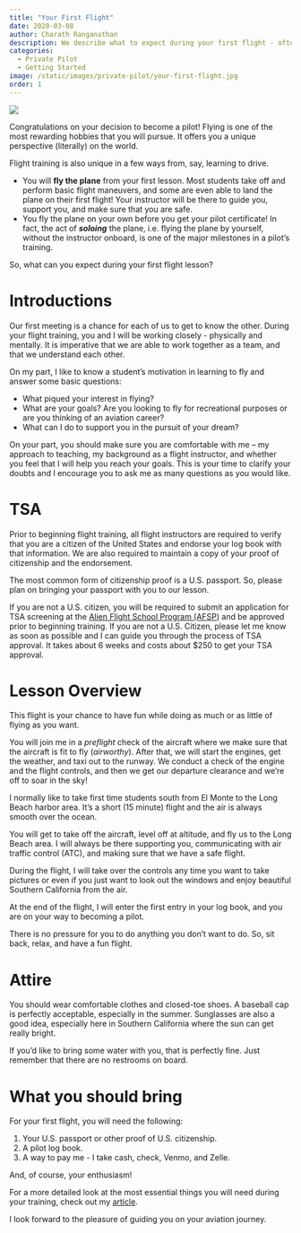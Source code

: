 ```yaml
---
title: "Your First Flight"
date: 2020-03-08
author: Charath Ranganathan
description: We describe what to expect during your first flight - often called a "demo flight".
categories:
  - Private Pilot
  - Getting Started
image: /static/images/private-pilot/your-first-flight.jpg
order: 1
---
```

![](/static/images/private-pilot/your-first-flight.jpg)

Congratulations on your decision to become a pilot! Flying is one of the most rewarding hobbies that you will pursue. It offers you a unique perspective (literally) on the world.

Flight training is also unique in a few ways from, say, learning to drive.

- You will **fly the plane** from your first lesson. Most students take off and perform basic flight maneuvers, and some are even able to land the plane on their first flight! Your instructor will be there to guide you, support you, and make sure that you are safe.
- You fly the plane on your own before you get your pilot certificate! In fact, the act of ***soloing*** the plane, i.e. flying the plane by yourself, without the instructor onboard, is one of the major milestones in a pilot's training.

So, what can you expect during your first flight lesson?

# Introductions

Our first meeting is a chance for each of us to get to know the other. During your flight training, you and I will be working closely - physically and mentally. It is imperative that we are able to work together as a team, and that we understand each other.

On my part, I like to know a student's motivation in learning to fly and answer some basic questions:

- What piqued your interest in flying?
- What are your goals? Are you looking to fly for recreational purposes or are you thinking of an aviation career?
- What can I do to support you in the pursuit of your dream?

On your part, you should make sure you are comfortable with me -- my approach to teaching, my background as a flight instructor, and whether you feel that I will help you reach your goals. This is your time to clarify your doubts and I encourage you to ask me as many questions as you would like.

# TSA

Prior to beginning flight training, all flight instructors are required to verify that you are a citizen of the United States and endorse your log book with that information. We are also required to maintain a copy of your proof of citizenship and the endorsement.

The most common form of citizenship proof is a U.S. passport. So, please plan on bringing your passport with you to our lesson.

If you are not a U.S. citizen, you will be required to submit an application for TSA screening at the [Alien Flight School Program (AFSP)](https://www.flightschoolcandidates.gov/home) and be approved prior to beginning training. If you are not a U.S. Citizen, please let me know as soon as possible and I can guide you through the process of TSA approval. It takes about 6 weeks and costs about $250 to get your TSA approval.

# Lesson Overview

This flight is your chance to have fun while doing as much or as little of flying as you want.

You will join me in a *preflight* check of the aircraft where we make sure that the aircraft is fit to fly (*airworthy*). After that, we will start the engines, get the weather, and taxi out to the runway. We conduct a check of the engine and the flight controls, and then we get our departure clearance and we're off to soar in the sky!

I normally like to take first time students south from El Monte to the Long Beach harbor area. It's a short (15 minute) flight and the air is always smooth over the ocean.

You will get to take off the aircraft, level off at altitude, and fly us to the Long Beach area. I will always be there supporting you, communicating with air traffic control (ATC), and making sure that we have a safe flight.

During the flight, I will take over the controls any time you want to take pictures or even if you just want to look out the windows and enjoy beautiful Southern California from the air.

At the end of the flight, I will enter the first entry in your log book, and you are on your way to becoming a pilot.

There is no pressure for you to do anything you don't want to do. So, sit back, relax, and have a fun flight.

# Attire

You should wear comfortable clothes and closed-toe shoes. A baseball cap is perfectly acceptable, especially in the summer. Sunglasses are also a good idea, especially here in Southern California where the sun can get really bright.

If you'd like to bring some water with you, that is perfectly fine. Just remember that there are no restrooms on board.

# What you should bring

For your first flight, you will need the following:

1. Your U.S. passport or other proof of U.S. citizenship.
2. A pilot log book.
3. A way to pay me - I take cash, check, Venmo, and Zelle.

And, of course, your enthusiasm!

For a more detailed look at the most essential things you will need during your training, check out my [article](/private-pilot/things-you-need.html).

I look forward to the pleasure of guiding you on your aviation journey.
